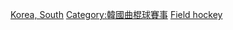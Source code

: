 [[Category:各國主辦的國際曲棍球賽事|Korea, South]]
[[Category:韓國曲棍球賽事|Category:韓國曲棍球賽事]]
[[Category:韓國主辦的國際體育賽事|Field hockey]]